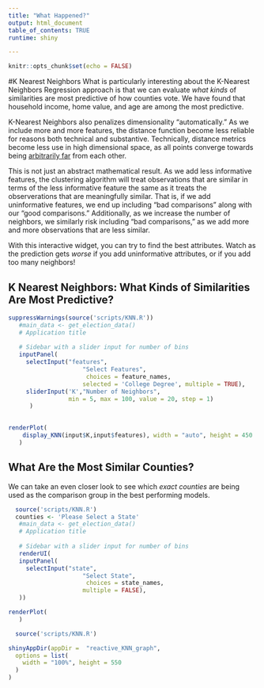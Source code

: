 ```yaml
---
title: "What Happened?" 
output: html_document     
table_of_contents: TRUE
runtime: shiny

---
```


```r
knitr::opts_chunk$set(echo = FALSE)
```


#K Nearest Neighbors
What is particularly interesting about the K-Nearest Neighbors Regression approach is that we can evaluate *what kinds* of similarities are most predictive of how counties vote. We have found that household income, home value, and age are among the most predictive.  

K-Nearest Neighbors also penalizes dimensionality "automatically." As we include more and more features, the distance function become less reliable for reasons both technical and substantive. Technically, distance metrics become less use in high dimensional space, as all points converge towards being [arbitrarily far](https://en.wikipedia.org/wiki/Curse_of_dimensionality#Distance_functions) from each other. 

This is not just an abstract mathematical result. As we add less informative features, the clustering algorithm will treat observations that are similar in terms of the less informative feature the same as it treats the observerations that are meaningfully similar. That is, if we add uninformative features, we end up including "bad comparisons" along with our "good comparisons." Additionally, as we increase the number of neighbors, we similarly risk including "bad comparisons," as we add more and more observations that are less similar.  



With this interactive widget, you can try to find the best attributes. Watch as the prediction  gets *worse* if you add uninformative attributes, or if you add too many neighbors! 

## K Nearest Neighbors: What Kinds of Similarities Are Most Predictive?

```r
suppressWarnings(source('scripts/KNN.R'))
   #main_data <- get_election_data()
   # Application title
   
   # Sidebar with a slider input for number of bins 
   inputPanel(
     selectInput("features",
                     "Select Features",
                      choices = feature_names,
                     selected = 'College Degree', multiple = TRUE),
     sliderInput('K',"Number of Neighbors",
                 min = 5, max = 100, value = 20, step = 1)
      )
    

renderPlot(
    display_KNN(input$K,input$features), width = "auto", height = 450
   )

```
## What Are the Most Similar Counties?

We can take an even closer look to see which *exact counties* are being used as the comparison group in the best performing models.

```r
  source('scripts/KNN.R')
  counties <- 'Please Select a State'
   #main_data <- get_election_data()
   # Application title
   
   # Sidebar with a slider input for number of bins 
   renderUI(
   inputPanel(
     selectInput("state",
                     "Select State",
                      choices = state_names,
                     multiple = FALSE),
   ))

renderPlot(
   )

```

```r
  source('scripts/KNN.R')

shinyAppDir(appDir =  "reactive_KNN_graph",
  options = list(
    width = "100%", height = 550
  )
)
```

